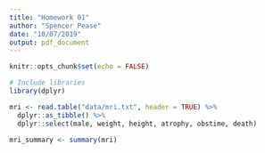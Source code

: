 ```yaml
---
title: "Homework 01"
author: "Spencer Pease"
date: "10/07/2019"
output: pdf_document
---
```


```r
knitr::opts_chunk$set(echo = FALSE)

# Include libraries
library(dplyr)

```

```r

mri <- read.table("data/mri.txt", header = TRUE) %>% 
  dplyr::as_tibble() %>% 
  dplyr::select(male, weight, height, atrophy, obstime, death)


```

```r

mri_summary <- summary(mri)

```


